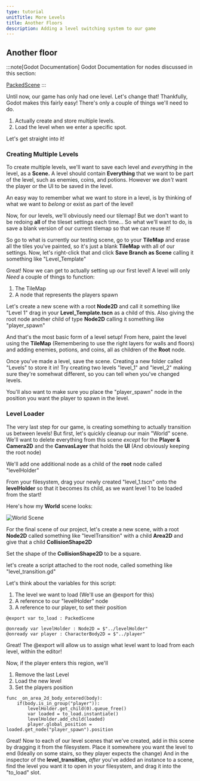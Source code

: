 ```yaml
---
type: tutorial
unitTitle: More Levels
title: Another Floors
description: Adding a level switching system to our game
---
```


## Another floor

:::note[Godot Documentation]
Godot Documentation for nodes discussed in this section: 

[PackedScene](https://docs.godotengine.org/en/stable/classes/class_packedscene.html)
:::

Until now, our game has only had one level. Let's change that! Thankfully, Godot makes this fairly easy! There's only a couple of things we'll need to do.

1. Actually create and store multiple levels.
2. Load the level when we enter a specific spot.

Let's get straight into it!

### Creating Multiple Levels

To create multiple levels, we'll want to save each level and *everything* in the level, as a **Scene.** A level should contain **Everything** that we want to be part of the level, such as enemies, coins, and potions. However we *don't* want the player or the UI to be saved in the level.

An easy way to remember what we want to store in a level, is by thinking of what we want to *belong* or exist as part of the level!

Now, for our levels, we'll obviously need our tilemap! But we don't want to be redoing **all** of the tileset settings each time... So what we'll want to do, is save a blank version of our current tilemap so that we can reuse it!

So go to what is currently our testing scene, go to your **TileMap** and erase all the tiles you've painted, so it's just a blank **TileMap** with all of our settings. Now, let's right-click that and click **Save Branch as Scene** calling it something like "Level_Template"

Great! Now we can get to actually setting up our first level! A level will only *Need* a couple of things to function:

1. The TileMap
2. A node that represents the players spawn

Let's create a new scene with a root **Node2D** and call it something like "Level 1" drag in your **Level_Template.tscn** as a child of this. Also giving the root node another child of type **Node2D** calling it something like "player_spawn"

And that's the most basic form of a level setup! From here, paint the level using the **TileMap** (Remembering to use the right layers for walls and floors) and adding enemies, potions, and coins, all as children of the **Root** node.

Once you've made a level, save the scene. Creating a new folder called "Levels" to store it in! Try creating two levels "level_1" and "level_2" making sure they're somehwat different, so you can tell when you've changed levels.

You'll also want to make sure you place the "player_spawn" node in the position you want the player to spawn in the level.

### Level Loader 

The very last step for our game, is creating something to actually transition us between levels! But first, let's quickly cleanup our main "World" scene. We'll want to delete everything from this scene *except* for the **Player & Camera2D** and the **CanvasLayer** that holds the **UI** (And obviously keeping the root node)

We'll add one additional node as a child of the **root** node called "levelHolder"

From your filesystem, drag your newly created "level_1.tscn" onto the **levelHolder** so that it becomes its child, as we want level 1 to be loaded from the start!

Here's how my **World** scene looks:

![World Scene](/src/assets/godot/dungeonCrawler/worldScene.png)

For the final scene of our project, let's create a new scene, with a root **Node2D** called something like "levelTransition" with a child **Area2D** and give that a child **CollisionShape2D**

Set the shape of the **CollisionShape2D** to be a square.

let's create a script attached to the root node, called something like "level_transition.gd"

Let's think about the variables for this script:

1. The level we want to load (We'll use an \@export for this)
2. A reference to our "levelHolder" node
3. A reference to our player, to set their position

```gdscript
@export var to_load : PackedScene

@onready var levelHolder : Node2D = $"../levelHolder"
@onready var player : CharacterBody2D = $"../player"
```

Great! The \@export will allow us to assign what level want to load from each level, within the editor!

Now, if the player enters this region, we'll

1. Remove the last Level
2. Load the new level
3. Set the players position

```gdscript
func _on_area_2d_body_entered(body):
	if(body.is_in_group("player")):
		levelHolder.get_child(0).queue_free()
		var loaded = to_load.instantiate()
		levelHolder.add_child(loaded)
		player.global_position = loaded.get_node("player_spawn").position
```

Great! Now to each of our level scenes that we've created, add in this scene by dragging it from the filesystem. Place it somewhere you want the level to end (Ideally on some stairs, so they player expects the change)
And in the inspector of the **level_transition,** *after* you've added an instance to a scene, find the level you want it to open in your filesystem, and drag it into the "to_load" slot.


